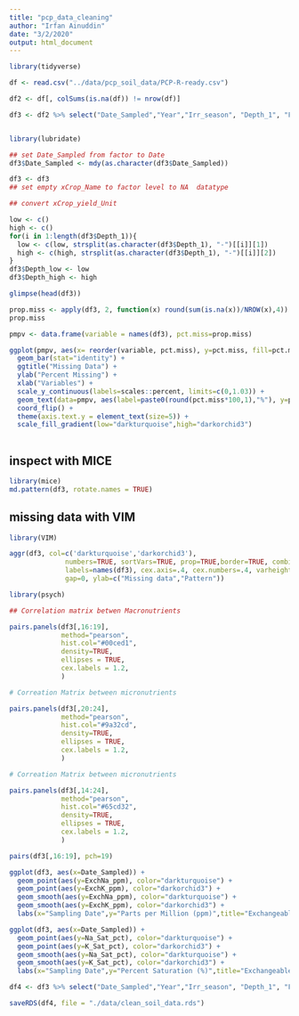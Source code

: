 ```yaml
---
title: "pcp_data_cleaning"
author: "Irfan Ainuddin"
date: "3/2/2020"
output: html_document
---
```

```r
library(tidyverse)
```

```r
df <- read.csv("../data/pcp_soil_data/PCP-R-ready.csv")
```

```r
df2 <- df[, colSums(is.na(df)) != nrow(df)]
```

```r
df3 <- df2 %>% select("Date_Sampled","Year","Irr_season", "Depth_1", "Field_ID", "Soil_pH", "Buffer_pH", "Excess_Lime", "Soluble_Salts", "OM_pct", "NO3_D1_ppm", "NO3_D1_lbs_A", "NO3_Total_lbs_A", "NO3_Total_Depth", "Bicarb_P_ppm", "SO4_ppm", "ExchK_ppm", "ExchCa_ppm", "ExchMg_ppm", "ExchNa_ppm", "Zn_ppm", "Fe_ppm", "Mn_ppm", 'Cu_ppm', "Boron_ppm", "CEC_me_100g", "Base_Sat_pct", "H_Sat_pct", "Ca_Sat_pct", "Mg_Sat_pct", "K_Sat_pct", "Na_Sat_pct", "SOL_Ca_me_L", "SOL_Mg_me_L", "SAR", "ESP", "Gypsum_T_A", "NH4_D1_ppm", "NH4_D1_lbs_A", "Total_Nitrogen_pct", "xCrop_Name", "xCrop_Yield_Unit", "xRec_N_lbs_A", "xRec_P2O5_lbs_A", "xRec_K2O_lbs_A", "xRec_S_lbs_A", "xRec_Zn_lbs_A", "xRec_MgO_lbs_A", "xRec_Fe_lbs_A", "xRec_Mn_lbs_A", "xRec_Cu_lbs_A", "xRec_B_lbs_A")

```

```r

```


```r

library(lubridate)

## set Date_Sampled from factor to Date
df3$Date_Sampled <- mdy(as.character(df3$Date_Sampled))

df3 <- df3
## set empty xCrop_Name to factor level to NA  datatype

## convert xCrop_yield_Unit

```

```r
low <- c()
high <- c()
for(i in 1:length(df3$Depth_1)){
  low <- c(low, strsplit(as.character(df3$Depth_1), "-")[[i]][1])
  high <- c(high, strsplit(as.character(df3$Depth_1), "-")[[i]][2])
}
df3$Depth_low <- low
df3$Depth_high <- high
```


```r
glimpse(head(df3))
```

```r
prop.miss <- apply(df3, 2, function(x) round(sum(is.na(x))/NROW(x),4))
prop.miss
```

```r
pmpv <- data.frame(variable = names(df3), pct.miss=prop.miss)

```

```r
ggplot(pmpv, aes(x= reorder(variable, pct.miss), y=pct.miss, fill=pct.miss)) +
  geom_bar(stat="identity") + 
  ggtitle("Missing Data") +
  ylab("Percent Missing") + 
  xlab("Variables") +
  scale_y_continuous(labels=scales::percent, limits=c(0,1.03)) + 
  geom_text(data=pmpv, aes(label=paste0(round(pct.miss*100,1),"%"), y=pct.miss+.03), size=2) +
  coord_flip() +
  theme(axis.text.y = element_text(size=5)) +
  scale_fill_gradient(low="darkturquoise",high="darkorchid3")
  
```


## inspect with MICE

```r
library(mice)
md.pattern(df3, rotate.names = TRUE)
```


## missing data with VIM

```r
library(VIM)
```

```r
aggr(df3, col=c('darkturquoise','darkorchid3'),
              numbers=TRUE, sortVars=TRUE, prop=TRUE,border=TRUE, combined=TRUE,
              labels=names(df3), cex.axis=.4, cex.numbers=.4, varheight=FALSE,
              gap=0, ylab=c("Missing data","Pattern"))
```


```r
library(psych)
```

```r
## Correlation matrix betwen Macronutrients

pairs.panels(df3[,16:19],
             method="pearson",
             hist.col="#00ced1",
             density=TRUE,
             ellipses = TRUE,
             cex.labels = 1.2,
             )
```

```r
# Correation Matrix between micronutrients 

pairs.panels(df3[,20:24],
             method="pearson",
             hist.col="#9a32cd",
             density=TRUE,
             ellipses = TRUE,
             cex.labels = 1.2,
             )
```


```r
# Correation Matrix between micronutrients 

pairs.panels(df3[,14:24],
             method="pearson",
             hist.col="#65cd32",
             density=TRUE,
             ellipses = TRUE,
             cex.labels = 1.2,
             )
```

```r
pairs(df3[,16:19], pch=19)
```


```r
ggplot(df3, aes(x=Date_Sampled)) + 
  geom_point(aes(y=ExchNa_ppm), color="darkturquoise") +
  geom_point(aes(y=ExchK_ppm), color="darkorchid3") +
  geom_smooth(aes(y=ExchNa_ppm), color="darkturquoise") +
  geom_smooth(aes(y=ExchK_ppm), color="darkorchid3") +
  labs(x="Sampling Date",y="Parts per Million (ppm)",title="Exchangeable Macronutrients")
```

```r
ggplot(df3, aes(x=Date_Sampled)) + 
  geom_point(aes(y=Na_Sat_pct), color="darkturquoise") +
  geom_point(aes(y=K_Sat_pct), color="darkorchid3") +
  geom_smooth(aes(y=Na_Sat_pct), color="darkturquoise") +
  geom_smooth(aes(y=K_Sat_pct), color="darkorchid3") +
  labs(x="Sampling Date",y="Percent Saturation (%)",title="Exchangeable Macronutrients")
```



```r
df4 <- df3 %>% select("Date_Sampled","Year","Irr_season", "Depth_1", "Field_ID", "Soil_pH", "Buffer_pH", "Excess_Lime", "Soluble_Salts", "OM_pct", "NO3_D1_ppm", "NO3_D1_lbs_A", "Bicarb_P_ppm", "SO4_ppm", "ExchK_ppm", "ExchCa_ppm", "ExchMg_ppm", "ExchNa_ppm", "Zn_ppm", "Fe_ppm", "Mn_ppm", 'Cu_ppm', "Boron_ppm", "CEC_me_100g", "Base_Sat_pct", "H_Sat_pct", "Ca_Sat_pct", "Mg_Sat_pct", "K_Sat_pct", "Na_Sat_pct")

```

```r
saveRDS(df4, file = "./data/clean_soil_data.rds")
```



